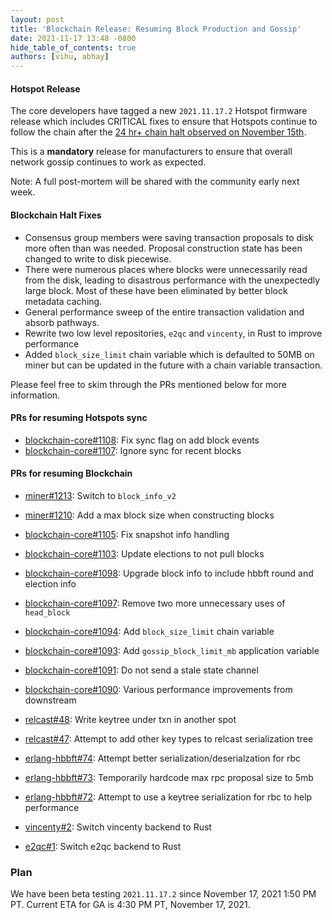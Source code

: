 ```yaml
---
layout: post
title: 'Blockchain Release: Resuming Block Production and Gossip'
date: 2021-11-17 13:48 -0800
hide_table_of_contents: true
authors: [vihu, abhay]
---
```


#### Hotspot Release

The core developers have tagged a new `2021.11.17.2` Hotspot firmware release which includes
CRITICAL fixes to ensure that Hotspots continue to follow the chain after the
[24 hr+ chain halt observed on November 15th](https://status.helium.com).

<!--truncate-->

This is a **mandatory** release for manufacturers to ensure that overall network gossip continues to
work as expected.

Note: A full post-mortem will be shared with the community early next week.

#### Blockchain Halt Fixes

- Consensus group members were saving transaction proposals to disk more often than was needed.
  Proposal construction state has been changed to write to disk piecewise.
- There were numerous places where blocks were unnecessarily read from the disk, leading to
  disastrous performance with the unexpectedly large block. Most of these have been eliminated by
  better block metadata caching.
- General performance sweep of the entire transaction validation and absorb pathways.
- Rewrite two low level repositories, `e2qc` and `vincenty`, in Rust to improve performance
- Added `block_size_limit` chain variable which is defaulted to 50MB on miner but can be updated in
  the future with a chain variable transaction.

Please feel free to skim through the PRs mentioned below for more information.

#### PRs for resuming Hotspots sync

- [blockchain-core#1108](https://github.com/helium/blockchain-core/pull/1108): Fix sync flag on add
  block events
- [blockchain-core#1107](https://github.com/helium/blockchain-core/pull/1108): Ignore sync for
  recent blocks

#### PRs for resuming Blockchain

- [miner#1213](https://github.com/helium/miner/pull/1213): Switch to `block_info_v2`
- [miner#1210](https://github.com/helium/miner/pull/1210): Add a max block size when constructing
  blocks

- [blockchain-core#1105](https://github.com/helium/blockchain-core/pull/1105): Fix snapshot info
  handling
- [blockchain-core#1103](https://github.com/helium/blockchain-core/pull/1103): Update elections to
  not pull blocks
- [blockchain-core#1098](https://github.com/helium/blockchain-core/pull/1098): Upgrade block info to
  include hbbft round and election info
- [blockchain-core#1097](https://github.com/helium/blockchain-core/pull/1097): Remove two more
  unnecessary uses of `head_block`
- [blockchain-core#1094](https://github.com/helium/blockchain-core/pull/1094): Add
  `block_size_limit` chain variable
- [blockchain-core#1093](https://github.com/helium/blockchain-core/pull/1093): Add
  `gossip_block_limit_mb` application variable
- [blockchain-core#1091](https://github.com/helium/blockchain-core/pull/1091): Do not send a stale
  state channel
- [blockchain-core#1090](https://github.com/helium/blockchain-core/pull/1090): Various performance
  improvements from downstream

- [relcast#48](https://github.com/helium/relcast/pull/48): Write keytree under txn in another spot
- [relcast#47](https://github.com/helium/relcast/pull/47): Attempt to add other key types to relcast
  serialization tree

- [erlang-hbbft#74](https://github.com/helium/erlang-hbbft/pull/74): Attempt better
  serialization/deserialzation for rbc
- [erlang-hbbft#73](https://github.com/helium/erlang-hbbft/pull/73): Temporarily hardcode max rpc
  proposal size to 5mb
- [erlang-hbbft#72](https://github.com/helium/erlang-hbbft/pull/72): Attempt to use a keytree
  serialization for rbc to help performance

- [vincenty#2](https://github.com/helium/vincenty/pull/2): Switch vincenty backend to Rust

- [e2qc#1](https://github.com/helium/e2qc/pull/1): Switch e2qc backend to Rust

### Plan

We have been beta testing `2021.11.17.2` since November 17, 2021 1:50 PM PT. Current ETA for GA is
4:30 PM PT, November 17, 2021.
